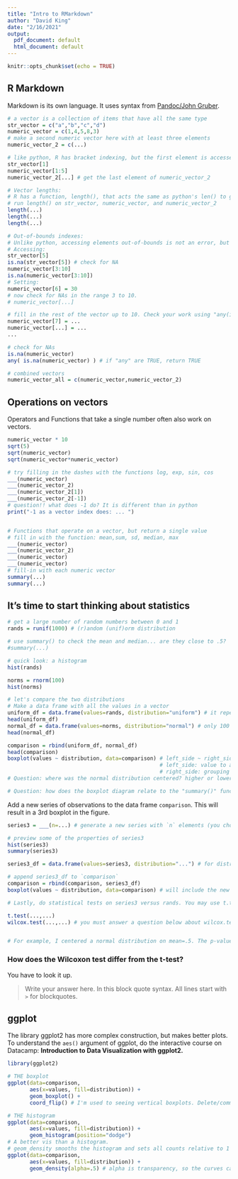 ```yaml
---
title: "Intro to RMarkdown"
author: "David King"
date: "2/16/2021"
output:
  pdf_document: default
  html_document: default
---
```


```r
knitr::opts_chunk$set(echo = TRUE)
```

## R Markdown

Markdown is its own language. It uses syntax from [Pandoc/John Gruber][1].


[1]: https://daringfireball.net/projects/markdown/basics "Pandoc/John Gruber"

```r
# a vector is a collection of items that have all the same type
str_vector = c("a","b","c","d")
numeric_vector = c(1,4,5,8,3)
# make a second numeric vector here with at least three elements
numeric_vector_2 = c(...)

# like python, R has bracket indexing, but the first element is accessed at index 1, instead of 0
str_vector[1]
numeric_vector[1:5]
numeric_vector_2[...] # get the last element of numeric_vector_2

# Vector lengths:
# R has a function, length(), that acts the same as python's len() to get vector length
# run length() on str_vector, numeric_vector, and numeric_vector_2
length(...)
length(...)
length(...)

# Out-of-bounds indexes:
# Unlike python, accessing elements out-of-bounds is not an error, but NA
# Accessing:
str_vector[5]
is.na(str_vector[5]) # check for NA
numeric_vector[3:10] 
is.na(numeric_vector[3:10]) 
# Setting:
numeric_vector[6] = 30
# now check for NAs in the range 3 to 10.
# numeric_vector[...]

# fill in the rest of the vector up to 10. Check your work using "any(is.na(...))" below.
numeric_vector[7] = ...
numeric_vector[...] = ...
...

# check for NAs
is.na(numeric_vector)
any( is.na(numeric_vector) ) # if "any" are TRUE, return TRUE

# combined vectors
numeric_vector_all = c(numeric_vector,numeric_vector_2)
```

## Operations on vectors

Operators and Functions that take a single number often also work on vectors.

```r
numeric_vector * 10
sqrt(5)
sqrt(numeric_vector)
sqrt(numeric_vector*numeric_vector)

# try filling in the dashes with the functions log, exp, sin, cos
___(numeric_vector)
___(numeric_vector_2)
___(numeric_vector_2[1])
___(numeric_vector_2[-1]) 
# question!! what does -1 do? It is different than in python
print("-1 as a vector index does: ... ")


# Functions that operate on a vector, but return a single value
# fill in with the function: mean,sum, sd, median, max
___(numeric_vector)
___(numeric_vector_2)
___(numeric_vector) 
___(numeric_vector)
# fill-in with each numeric vector
summary(...)
summary(...)
```
## It's time to start thinking about statistics
```r
# get a large number of random numbers between 0 and 1
rands = runif(1000) # (r)andom (unif)orm distribution

# use summary() to check the mean and median... are they close to .5?
#summary(...)

# quick look: a histogram
hist(rands)

norms = rnorm(100)
hist(norms)

# let's compare the two distributions
# Make a data frame with all the values in a vector
uniform_df = data.frame(values=rands, distribution="uniform") # it repeated "uniform" 1000 times
head(uniform_df)
normal_df = data.frame(values=norms, distribution="normal") # only 100 rows because there are 100 norms
head(normal_df)

comparison = rbind(uniform_df, normal_df)
head(comparison)
boxplot(values ~ distribution, data=comparison) # left_side ~ right_side
                                                # left_side: value to analyze
                                                # right_side: grouping
# Question: where was the normal distribution centered? higher or lower to the uniform?

# Question: how does the boxplot diagram relate to the "summary()" function used above?
```
Add a new series of observations to the data frame `comparison`. This will result in a 3rd boxplot in the figure. 
```r

series3 = ___(n=...) # generate a new series with `n` elements (you choose how many). Random variates can be generated from different distributions: rpois, rchisq. Or you can change the parameters of runif or rnorm.

# preview some of the properties of series3
hist(series3)
summary(series3)

series3_df = data.frame(values=series3, distribution="...") # for distribution="...", replace the ... with a descriptive name (no spaces) of the distribution you chose for series3.

# append series3_df to `comparison`
comparison = rbind(comparison, series3_df)
boxplot(values ~ distribution, data=comparison) # will include the new data

# Lastly, do statistical tests on series3 versus rands. You may use t.test again, and use wilcox.test.

t.test(...,...)
wilcox.test(...,...) # you must answer a question below about wilcox.test


# For example, I centered a normal distribution on mean=.5. The p-value btw my new, .5-centered normal set and the uniform set was much higher (>.9). The p-value for the Wilcoxon test was .3
```

### How does the Wilcoxon test differ from the t-test?

You have to look it up.

> Write your answer here.
> In this block quote syntax.
> All lines start with `>` for blockquotes.

## ggplot

The library ggplot2 has more complex construction, but makes better plots. To understand the `aes()` argument of ggplot, do the interactive course on Datacamp: **Introduction to Data Visualization with ggplot2.**

```r
library(ggplot2)

# THE boxplot
ggplot(data=comparison, 
       aes(x=values, fill=distribution)) + 
       geom_boxplot() +
       coord_flip() # I'm used to seeing vertical boxplots. Delete/comment this line and the plus sign above to see the horizontal version.

# THE histogram
ggplot(data=comparison, 
       aes(x=values, fill=distribution)) + 
       geom_histogram(position="dodge")
# A better vis than a histogram.
# geom_density smooths the histogram and sets all counts relative to 1
ggplot(data=comparison, 
       aes(x=values, fill=distribution)) + 
       geom_density(alpha=.5) # alpha is transparency, so the curves can overlap
```
